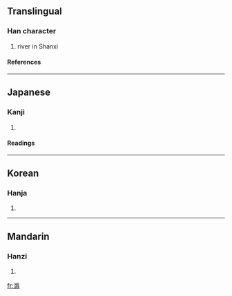 {{see|沩|溈}}

==Translingual==
===Han character===
{{Han char|rn=85|rad=水|as=12|sn=15|four=|canj=水月竹火 (EBHF)}}
# river in Shanxi
====References====
{{Han ref|kx=0649.070|dkj=18238|dj=1059.020|hdz=31745.050|uh=6F59|ud=28505}}

----
==Japanese==
===Kanji===
{{ja-kanji|grade=|rs=水12}}
# {{defn|Japanese}} 
====Readings====
{{ja-readings|on=[[き]] (ki), [[い]] (i)|kun=}}

----
==Korean==
===Hanja===
{{ko-hanja|hangeul=규|eumhun=|rv=gyu|mr=kyu|y=kyu}}
# {{defn|Korean}}

----
==Mandarin==
===Hanzi===
{{cmn-hanzi|sim=沩|pin=[[guī]] ([[gui1]]), [[guí]] ([[gui2]]), [[wéi]] ([[wei2]])|wg=kuei<sup>1</sup>, kuei<sup>2</sup>, wei<sup>2</sup>}}
# {{defn|Mandarin}}

[[fr:潙]]